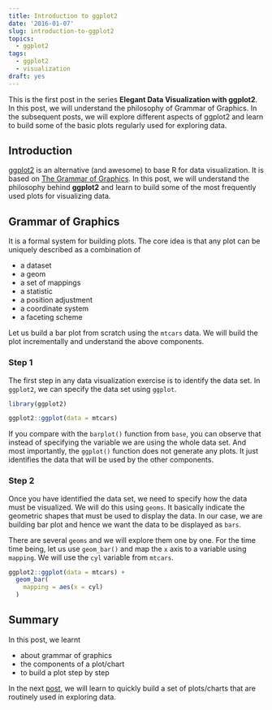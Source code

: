 ```yaml
---
title: Introduction to ggplot2
date: '2016-01-07'
slug: introduction-to-ggplot2
topics:
  - ggplot2
tags:
  - ggplot2
  - visualization
draft: yes
---
```


This is the first post in the series **Elegant Data Visualization with ggplot2**. In this post, we will understand the philosophy
of Grammar of Graphics. In the subsequent posts, we will explore different aspects of ggplot2 and learn to build some of the basic
plots regularly used for exploring data.

## Introduction

[ggplot2](http://ggplot2.tidyverse.org/index.html) is an alternative (and awesome) to base R for data visualization. It is based on 
[The Grammar of Graphics](http://www.springer.com/in/book/9780387245447). In this post, we will understand the philosophy behind **ggplot2** and learn to build some of the most frequently used plots for visualizing data. 

## Grammar of Graphics

It is a formal system for building plots. The core idea is that any plot can be uniquely described as a combination of

- a dataset
- a geom
- a set of mappings
- a statistic
- a position adjustment
- a coordinate system
- a faceting scheme

Let us build a bar plot from scratch using the `mtcars` data. We will build the plot incrementally and understand the above components. 

### Step 1

The first step in any data visualization exercise is to identify the data set. In `ggplot2`, we can specify the data set using  `ggplot`. 

```r
library(ggplot2)
```

```r
ggplot2::ggplot(data = mtcars) 
```

If you compare with the `barplot()` function from `base`, you can observe that instead of specifying the variable we are using the
whole data set. And most importantly, the `ggplot()` function does not generate any plots. It just identifies the data that will be used by the other components.

### Step 2

Once you have identified the data set, we need to specify how the 
data must be visualized. We will do this using  `geoms`. It basically indicate the geometric shapes that must be used to display the data. In our case, we are building bar plot and hence we want the data to be displayed as `bars`. 

There are several `geoms` and we will explore them one by one. For the time time being, let us use `geom_bar()` and map the `x` axis to a variable using `mapping`. We will use the `cyl` variable from `mtcars`.

```r
ggplot2::ggplot(data = mtcars) +
  geom_bar(
    mapping = aes(x = cyl)
  )
```

## Summary

In this post, we learnt 

- about grammar of graphics
- the components of a plot/chart
- to build a plot step by step 

In the next [post](https://rsquaredacademy.github.io/blog/post/ggplot2-quick-tour/), we will learn to quickly build a set of plots/charts that are routinely used in exploring data.